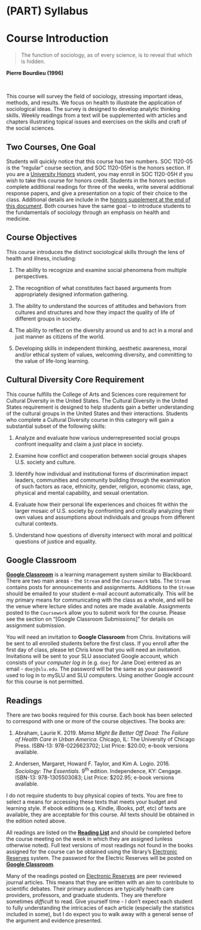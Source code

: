 # (PART) Syllabus {-}

# Course Introduction

> The function of sociology, as of every science, is to reveal that which is hidden.

**Pierre Bourdieu (1996)**

</br>

This course will survey the field of sociology, stressing important ideas, methods, and results. We focus on health to illustrate the application of sociological ideas. The survey is designed to develop analytic thinking skills. Weekly readings from a text will be supplemented with articles and chapters illustrating topical issues and exercises on the skills and craft of the social sciences.

## Two Courses, One Goal

Students will quickly notice that this course has two numbers. SOC 1120-05 is the "regular" course section, and SOC 1120-05H is the honors section. If you are a [University Honors](https://www.slu.edu/honors/index.php) student, you may enroll in SOC 1120-05H if you wish to take this course for honors credit. Students in the honors section complete additional readings for three of the weeks, write several additional response papers, and give a presentation on a topic of their choice to the class. Additional details are include in the [honors supplement at the end of this document](/honors-overview.html). Both courses have the same goal - to introduce students to the fundamentals of sociology through an emphasis on health and medicine.

## Course Objectives

This course introduces the distinct sociological skills through the lens of health and illness, including:

1.  The ability to recognize and examine social phenomena from multiple perspectives.

2.  The recognition of what constitutes fact based arguments from appropriately designed information gathering.

3.  The ability to understand the sources of attitudes and behaviors from cultures and structures and how they impact the quality of life of different groups in society.

4.  The ability to reflect on the diversity around us and to act in a moral and just manner as citizens of the world.

5.  Developing skills in independent thinking, aesthetic awareness, moral and/or ethical system of values, welcoming diversity, and committing to the value of life-long learning.

## Cultural Diversity Core Requirement

This course fulfills the College of Arts and Sciences core requirement for Cultural Diversity in the United States. The Cultural Diversity in the United States requirement is designed to help students gain a better understanding of the cultural groups in the United States and their interactions. Students who complete a Cultural Diversity course in this category will gain a substantial subset of the following skills:

1.  Analyze and evaluate how various underrepresented social groups confront inequality and claim a just place in society.

2.  Examine how conflict and cooperation between social groups shapes U.S. society and culture.

3.  Identify how individual and institutional forms of discrimination impact leaders, communities and community building through the examination of such factors as race, ethnicity, gender, religion, economic class, age, physical and mental capability, and sexual orientation.

4.  Evaluate how their personal life experiences and choices fit within the larger mosaic of U.S. society by confronting and critically analyzing their own values and assumptions about individuals and groups from different cultural contexts.

5.  Understand how questions of diversity intersect with moral and political questions of justice and equality.

## Google Classroom

**[Google Classroom](https://classroom.google.com)** is a learning management system similar to Blackboard. There are two main areas - the `Stream` and the `Coursework` tabs. The `Stream` contains posts for announcements and assignments. Additions to the `Stream` should be emailed to your student e-mail account automatically. This will be my primary means for communicating with the class as a whole, and will be the venue where lecture slides and notes are made available. Assignments posted to the `Coursework` allow you to submit work for the course. Please see the section on "[Google Classroom Submissions]" for details on assignment submission.

You will need an invitation to **Google Classroom** from Chris. Invitations will be sent to all enrolled students before the first class. If you enroll after the first day of class, please let Chris know that you will need an invitation. Invitations will be sent to your SLU associated Google account, which consists of your *computer log in* (e.g. `doej` for Jane Doe) entered as an email - `doej@slu.edu`. The password will be the same as your password used to log in to mySLU and SLU computers. Using another Google account for this course is not permitted.

## Readings

There are two books required for this course. Each book has been selected to correspond with one or more of the course objectives. The books are:

1.  Abraham, Laurie K. 2019. *Mama Might Be Better Off Dead: The Failure of Health Care in Urban America*. Chicago, IL: The University of Chicago Press. ISBN-13: 978-0226623702; List Price: $20.00; e-book versions available.

2.  Andersen, Margaret, Howard F. Taylor, and Kim A. Logio. 2016. *Sociology: The Essentials*. 9^th^ edition. Independence, KY: Cengage. ISBN-13: 978-1305503083; List Price: $202.95; e-book versions available.

I do not require students to buy physical copies of texts. You are free to select a means for accessing these texts that meets your budget and learning style. If ebook editions (e.g. Kindle, iBooks, pdf, etc) of texts are available, they are acceptable for this course. All texts should be obtained in the edition noted above.

All readings are listed on the [**Reading List**](/lecture-schedule.html) and should be completed before the course meeting on the week in which they are assigned (unless otherwise noted). Full text versions of most readings not found in the books assigned for the course can be obtained using the library's [Electronic Reserves](http://eres.slu.edu/eres/coursepass.aspx?cid=4443) system. The password for the Electric Reserves will be posted on **[Google Classroom](https://classroom.google.com)**.

Many of the readings posted on [Electronic Reserves](http://eres.slu.edu/eres/coursepass.aspx?cid=4443) are peer reviewed journal articles. This means that they are written with an aim to contribute to scientific debates. Their primary audiences are typically health care providers, professors, and graduate students. They are therefore sometimes *difficult* to read. Give yourself time - I don't expect each student to fully understanding the intricacies of each article (especially the statistics included in some), but I do expect you to walk away with a general sense of the argument and evidence presented.
